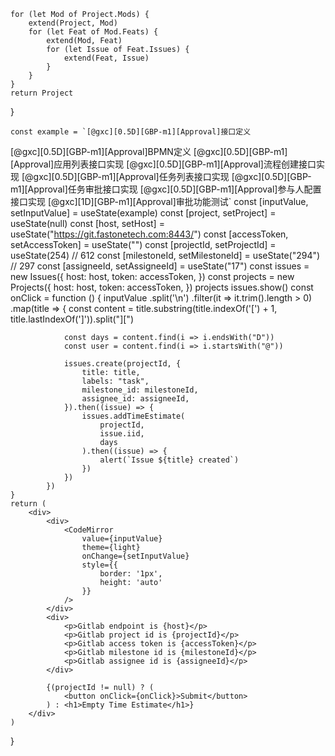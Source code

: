 


    for (let Mod of Project.Mods) {
        extend(Project, Mod)
        for (let Feat of Mod.Feats) {
            extend(Mod, Feat)
            for (let Issue of Feat.Issues) {
                extend(Feat, Issue)
            }
        }
    }
    return Project
}

    const example = `[@gxc][0.5D][GBP-m1][Approval]接口定义
[@gxc][0.5D][GBP-m1][Approval]BPMN定义
[@gxc][0.5D][GBP-m1][Approval]应用列表接口实现
[@gxc][0.5D][GBP-m1][Approval]流程创建接口实现
[@gxc][0.5D][GBP-m1][Approval]任务列表接口实现
[@gxc][0.5D][GBP-m1][Approval]任务审批接口实现
[@gxc][0.5D][GBP-m1][Approval]参与人配置接口实现
[@gxc][1D][GBP-m1][Approval]审批功能测试`
    const [inputValue, setInputValue] = useState(example)
    const [project, setProject] = useState(null)
    const [host, setHost] = useState("https://git.fastonetech.com:8443/")
    const [accessToken, setAccessToken] = useState("")
    const [projectId, setProjectId] = useState(254) // 612
    const [milestoneId, setMilestoneId] = useState("294") // 297
    const [assigneeId, setAssigneeId] = useState("17")
    const issues = new Issues({
        host: host,
        token: accessToken,
    })
    const projects = new Projects({
        host: host,
        token: accessToken,
    })
    projects
    issues.show()
    const onClick = function () {
        inputValue
            .split('\n')
            .filter(it => it.trim().length > 0)
            .map(title => {
                const content = title.substring(title.indexOf('[') + 1, title.lastIndexOf(']')).split("][")

                const days = content.find(i => i.endsWith("D"))
                const user = content.find(i => i.startsWith("@"))

                issues.create(projectId, {
                    title: title,
                    labels: "task",
                    milestone_id: milestoneId,
                    assignee_id: assigneeId,
                }).then((issue) => {
                    issues.addTimeEstimate(
                        projectId,
                        issue.iid,
                        days
                    ).then((issue) => {
                        alert(`Issue ${title} created`)
                    })
                })
            })
    }
    return (
        <div>
            <div>
                <CodeMirror
                    value={inputValue}
                    theme={light}
                    onChange={setInputValue}
                    style={{
                        border: '1px',
                        height: 'auto'
                    }}
                />
            </div>
            <div>
                <p>Gitlab endpoint is {host}</p>
                <p>Gitlab project id is {projectId}</p>
                <p>Gitlab access token is {accessToken}</p>
                <p>Gitlab milestone id is {milestoneId}</p>
                <p>Gitlab assignee id is {assigneeId}</p>
            </div>

            {(projectId != null) ? (
                <button onClick={onClick}>Submit</button>
            ) : <h1>Empty Time Estimate</h1>}
        </div>
    )
}

[//]: # (<App></App>)